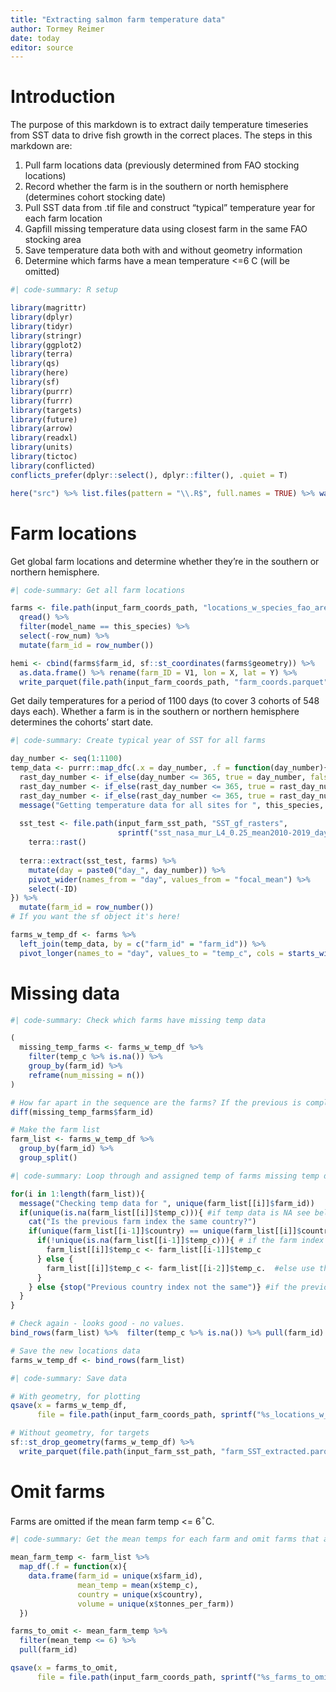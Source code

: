 ```yaml
---
title: "Extracting salmon farm temperature data"
author: Tormey Reimer
date: today
editor: source
---
```


# Introduction

The purpose of this markdown is to extract daily temperature timeseries from SST data to drive fish growth in the correct places. The steps in this markdown are:

1. Pull farm locations data (previously determined from FAO stocking locations)
2. Record whether the farm is in the southern or north hemisphere (determines cohort stocking date)
3. Pull SST data from .tif file and construct "typical" temperature year for each farm location
4. Gapfill missing temperature data using closest farm in the same FAO stocking area
5. Save temperature data both with and without geometry information
6. Determine which farms have a mean temperature <=6 C (will be omitted)


```r
#| code-summary: R setup

library(magrittr)
library(dplyr)
library(tidyr)
library(stringr)
library(ggplot2)
library(terra)
library(qs)
library(here)
library(sf)
library(purrr)
library(furrr)
library(targets)
library(future)
library(arrow)
library(readxl)
library(units)
library(tictoc)
library(conflicted)
conflicts_prefer(dplyr::select(), dplyr::filter(), .quiet = T)

here("src") %>% list.files(pattern = "\\.R$", full.names = TRUE) %>% walk(source)
```

# Farm locations

Get global farm locations and determine whether they're in the southern or northern hemisphere.

``` r
#| code-summary: Get all farm locations

farms <- file.path(input_farm_coords_path, "locations_w_species_fao_area_stocking.qs") %>% 
  qread() %>% 
  filter(model_name == this_species) %>% 
  select(-row_num) %>% 
  mutate(farm_id = row_number())

hemi <- cbind(farms$farm_id, sf::st_coordinates(farms$geometry)) %>% 
  as.data.frame() %>% rename(farm_ID = V1, lon = X, lat = Y) %>% 
  write_parquet(file.path(input_farm_coords_path, "farm_coords.parquet"))
```

Get daily temperatures for a period of 1100 days (to cover 3 cohorts of 548 days each). Whether a farm is in the southern or northern hemisphere determines the cohorts' start date.

```r
#| code-summary: Create typical year of SST for all farms

day_number <- seq(1:1100)
temp_data <- purrr::map_dfc(.x = day_number, .f = function(day_number){
  rast_day_number <- if_else(day_number <= 365, true = day_number, false = day_number-365)
  rast_day_number <- if_else(rast_day_number <= 365, true = rast_day_number, false = rast_day_number-365)
  rast_day_number <- if_else(rast_day_number <= 365, true = rast_day_number, false = rast_day_number-365)
  message("Getting temperature data for all sites for ", this_species,  " - day ", day_number)
  
  sst_test <- file.path(input_farm_sst_path, "SST_gf_rasters", 
                        sprintf("sst_nasa_mur_L4_0.25_mean2010-2019_day_%s.tif", rast_day_number)) %>% 
    terra::rast()
  
  terra::extract(sst_test, farms) %>%
    mutate(day = paste0("day_", day_number)) %>%
    pivot_wider(names_from = "day", values_from = "focal_mean") %>%
    select(-ID)
}) %>%
  mutate(farm_id = row_number())
# If you want the sf object it's here!

farms_w_temp_df <- farms %>%
  left_join(temp_data, by = c("farm_id" = "farm_id")) %>%
  pivot_longer(names_to = "day", values_to = "temp_c", cols = starts_with("day_"))
```

# Missing data

``` r
#| code-summary: Check which farms have missing temp data

(
  missing_temp_farms <- farms_w_temp_df %>% 
    filter(temp_c %>% is.na()) %>% 
    group_by(farm_id) %>% 
    reframe(num_missing = n())
)

# How far apart in the sequence are the farms? If the previous is complete we should be able to use the one before in the same country
diff(missing_temp_farms$farm_id)

# Make the farm list
farm_list <- farms_w_temp_df %>%
  group_by(farm_id) %>% 
  group_split()
```

``` r
#| code-summary: Loop through and assigned temp of farms missing temp data, to the farm adjacent (the nearest complete index before)

for(i in 1:length(farm_list)){
  message("Checking temp data for ", unique(farm_list[[i]]$farm_id)) 
  if(unique(is.na(farm_list[[i]]$temp_c))){ #if temp data is NA see below
    cat("Is the previous farm index the same country?")
    if(unique(farm_list[[i-1]]$country) == unique(farm_list[[i]]$country)){
      if(!unique(is.na(farm_list[[i-1]]$temp_c))){ # if the farm index before is NOT NA, use that.
        farm_list[[i]]$temp_c <- farm_list[[i-1]]$temp_c
      } else {
        farm_list[[i]]$temp_c <- farm_list[[i-2]]$temp_c.  #else use the farm index 2 before (the missing_farm_
      }
    } else {stop("Previous country index not the same")} #if the previous country is not the same country stop the loop
  }
}

# Check again - looks good - no values.
bind_rows(farm_list) %>%  filter(temp_c %>% is.na()) %>% pull(farm_id) %>% unique()

# Save the new locations data 
farms_w_temp_df <- bind_rows(farm_list)
```

``` r
#| code-summary: Save data

# With geometry, for plotting
qsave(x = farms_w_temp_df, 
      file = file.path(input_farm_coords_path, sprintf("%s_locations_w_temps.qs", this_species)))

# Without geometry, for targets
sf::st_drop_geometry(farms_w_temp_df) %>%
  write_parquet(file.path(input_farm_sst_path, "farm_SST_extracted.parquet"))
```

# Omit farms

Farms are omitted if the mean farm temp <= 6$^\circ$C.

```r
#| code-summary: Get the mean temps for each farm and omit farms that are too cold

mean_farm_temp <- farm_list %>% 
  map_df(.f = function(x){
    data.frame(farm_id = unique(x$farm_id), 
               mean_temp = mean(x$temp_c),
               country = unique(x$country),
               volume = unique(x$tonnes_per_farm))
  })

farms_to_omit <- mean_farm_temp %>% 
  filter(mean_temp <= 6) %>% 
  pull(farm_id)

qsave(x = farms_to_omit, 
      file = file.path(input_farm_coords_path, sprintf("%s_farms_to_omit.qs", this_species)))
```
